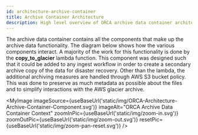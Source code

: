 ```yaml
---
id: architecture-archive-container
title: Archive Container Architecture
description: High level overview of ORCA archive data container architecture.
---
```



The archive data container contains all the components that make up the archive
data functionality. The diagram below shows how the various components interact.
A majority of the work for this functionality is done by the **copy_to_glacier**
lambda function. This component was designed such that it could be added to any
ingest workflow in order to create a secondary archive copy of the data for
disaster recovery. Other than the lambda, the additional archiving measures are
handled through AWS S3 bucket policy. This was done to preserve as much metadata
as possible about the files and to simplify interactions with the AWS glacier
archive.


<MyImage
    imageSource={useBaseUrl('static/img/ORCA-Architecture-Archive-Container-Component.svg')}
    imageAlt="ORCA Archive Data Container Context"
    zoomInPic={useBaseUrl('static/img/zoom-in.svg')}
    zoomOutPic={useBaseUrl('static/img/zoom-out.svg')}
    resetPic={useBaseUrl('static/img/zoom-pan-reset.svg')}
/>

